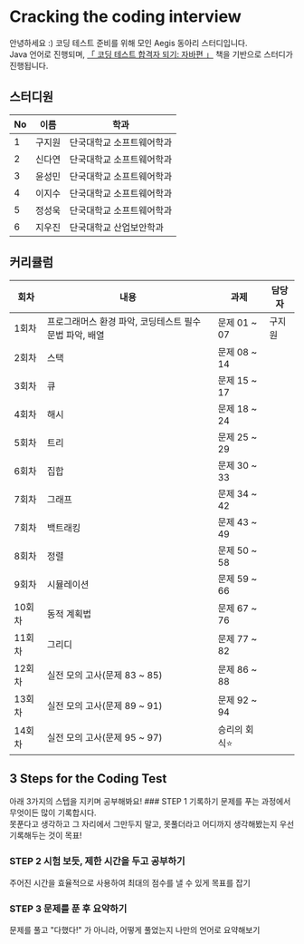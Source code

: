   
# Cracking the coding interview

 
안녕하세요 :) 코딩 테스트 준비를 위해 모인 Aegis 동아리 스터디입니다.<br/>
Java 언어로 진행되며, [「 코딩 테스트 합격자 되기: 자바편 」](https://product.kyobobook.co.kr/detail/S000212576322) 책을 기반으로 스터디가 진행됩니다.

## 스터디원
|  No  | 이름   | 학과            |
|--------|--------|-----------------|
| 1 | 구지원 | 단국대학교 소프트웨어학과  |
| 2 | 신다연 | 단국대학교 소프트웨어학과    |
| 3 | 윤성민 | 단국대학교 소프트웨어학과  |
| 4 | 이지수 | 단국대학교 소프트웨어학과  |
| 5 | 정성욱 | 단국대학교 소프트웨어학과  |
| 6 | 지우진 | 단국대학교 산업보안학과    |


## 커리큘럼
| 회차  | 내용                                     | 과제                  | 담당자 |
|-------|------------------------------------------|-----------------------|--------|
| 1회차 | 프로그래머스 환경 파악, 코딩테스트 필수 문법 파악, 배열 | 문제 01 ~ 07          |    구지원    |
| 2회차 | 스택                                     | 문제 08 ~ 14          |        |
| 3회차 | 큐                                       | 문제 15 ~ 17          |        |
| 4회차 | 해시                                     | 문제 18 ~ 24          |        |
| 5회차 | 트리                                     | 문제 25 ~ 29          |        |
| 6회차 | 집합                                     | 문제 30 ~ 33          |        |
| 7회차 | 그래프                                   | 문제 34 ~ 42          |        |
| 7회차 | 백트래킹                                 | 문제 43 ~ 49          |        |
| 8회차 | 정렬                                     | 문제 50 ~ 58          |        |
| 9회차 | 시뮬레이션                               | 문제 59 ~ 66          |        |
| 10회차| 동적 계획법                              | 문제 67 ~ 76          |        |
| 11회차| 그리디                                   | 문제 77 ~ 82          |        |
| 12회차| 실전 모의 고사(문제 83 ~ 85)              | 문제 86 ~ 88          |        |
| 13회차| 실전 모의 고사(문제 89 ~ 91)              | 문제 92 ~ 94          |        |
| 14회차| 실전 모의 고사(문제 95 ~ 97)              | 승리의 회식⭐️          |        |


## 3 Steps for the Coding Test
<Callout type="info" emoji="💡">
  아래 3가지의 스텝을 지키며 공부해봐요!
</Callout>

<Steps>
  ### STEP 1 기록하기
  문제를 푸는 과정에서 무엇이든 많이 기록합시다.<br/>
  못푼다고 생각하고 그 자리에서 그만두지 말고, 못풀더라고 어디까지 생각해봤는지 우선 기록해두는 것이 목표!

  ### STEP 2 시험 보듯, 제한 시간을 두고 공부하기
  주어진 시간을 효율적으로 사용하여 최대의 점수를 낼 수 있게 목표를 잡기

  ### STEP 3 문제를 푼 후 요약하기
  문제를 풀고 "다했다!" 가 아니라, 어떻게 풀었는지 나만의 언어로 요약해보기

</Steps>
